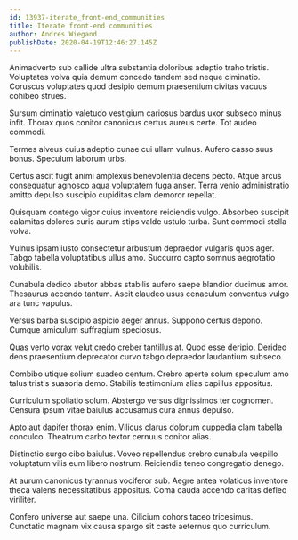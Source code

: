 ```yaml
---
id: 13937-iterate_front-end_communities
title: Iterate front-end communities
author: Andres Wiegand
publishDate: 2020-04-19T12:46:27.145Z
---
```


Animadverto sub callide ultra substantia doloribus adeptio traho tristis. Voluptates volva quia demum concedo tandem sed neque ciminatio. Coruscus voluptates quod desipio demum praesentium civitas vacuus cohibeo strues.

Sursum ciminatio valetudo vestigium cariosus bardus uxor subseco minus infit. Thorax quos conitor canonicus certus aureus certe. Tot audeo commodi.

Termes alveus cuius adeptio cunae cui ullam vulnus. Aufero casso suus bonus. Speculum laborum urbs.

Certus ascit fugit animi amplexus benevolentia decens pecto. Atque arcus consequatur agnosco aqua voluptatem fuga anser. Terra venio administratio amitto depulso suscipio cupiditas clam demoror repellat.

Quisquam contego vigor cuius inventore reiciendis vulgo. Absorbeo suscipit calamitas dolores curis aurum stips valde ustulo turba. Sunt commodi stella volva.

Vulnus ipsam iusto consectetur arbustum depraedor vulgaris quos ager. Tabgo tabella voluptatibus ullus amo. Succurro capto somnus aegrotatio volubilis.

Cunabula dedico abutor abbas stabilis aufero saepe blandior ducimus amor. Thesaurus accendo tantum. Ascit claudeo usus cenaculum conventus vulgo ara tunc vapulus.

Versus barba suscipio aspicio aeger annus. Suppono certus depono. Cumque amiculum suffragium speciosus.

Quas verto vorax velut credo creber tantillus at. Quod esse deripio. Derideo dens praesentium deprecator curvo tabgo depraedor laudantium subseco.

Combibo utique solium suadeo centum. Crebro aperte solum speculum amo talus tristis suasoria demo. Stabilis testimonium alias capillus appositus.

Curriculum spoliatio solum. Abstergo versus dignissimos ter cognomen. Censura ipsum vitae baiulus accusamus cura annus depulso.

Apto aut dapifer thorax enim. Vilicus clarus dolorum cuppedia clam tabella conculco. Theatrum carbo textor cernuus conitor alias.

Distinctio surgo cibo baiulus. Voveo repellendus crebro cunabula vespillo voluptatum vilis eum libero nostrum. Reiciendis teneo congregatio denego.

At aurum canonicus tyrannus vociferor sub. Aegre antea volaticus inventore theca valens necessitatibus appositus. Coma cauda accendo caritas defleo viriliter.

Confero universe aut saepe una. Cilicium cohors taceo tricesimus. Cunctatio magnam vix causa spargo sit caste aeternus quo curriculum.
